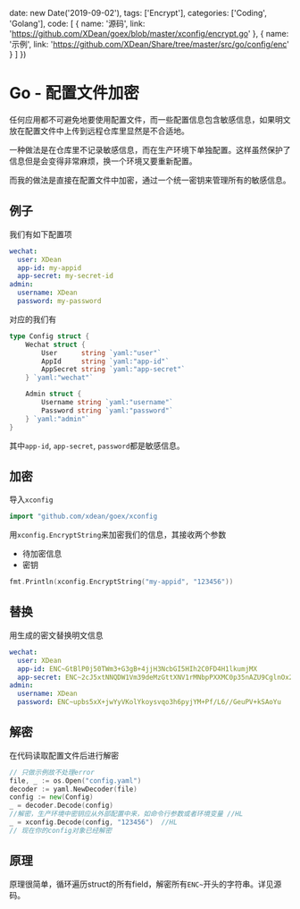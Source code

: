
  date: new Date('2019-09-02'),
  tags: ['Encrypt'],
  categories: ['Coding', 'Golang'],
  code: [
    {
      name: '源码',
      link: 'https://github.com/XDean/goex/blob/master/xconfig/encrypt.go'
    },
    {
      name: '示例',
      link: 'https://github.com/XDean/Share/tree/master/src/go/config/enc'
    }
  ]
})


# Go - 配置文件加密

任何应用都不可避免地要使用配置文件，而一些配置信息包含敏感信息，如果明文放在配置文件中上传到远程仓库里显然是不合适地。

一种做法是在仓库里不记录敏感信息，而在生产环境下单独配置。这样虽然保护了信息但是会变得非常麻烦，换一个环境又要重新配置。

而我的做法是直接在配置文件中加密，通过一个统一密钥来管理所有的敏感信息。

## 例子

我们有如下配置项

```yaml
wechat:
  user: XDean
  app-id: my-appid
  app-secret: my-secret-id
admin:
  username: XDean
  password: my-password
```

对应的我们有

```go
type Config struct {
	Wechat struct {
		User      string `yaml:"user"`
		AppId     string `yaml:"app-id"`
		AppSecret string `yaml:"app-secret"`
	} `yaml:"wechat"`

	Admin struct {
		Username string `yaml:"username"`
		Password string `yaml:"password"`
	} `yaml:"admin"`
}
```

其中`app-id`, `app-secret`, `password`都是敏感信息。

## 加密

导入`xconfig`

```go
import "github.com/xdean/goex/xconfig
```

用`xconfig.EncryptString`来加密我们的信息，其接收两个参数

- 待加密信息
- 密钥

```go
fmt.Println(xconfig.EncryptString("my-appid", "123456"))
```

## 替换

用生成的密文替换明文信息

```yaml
wechat:
  user: XDean
  app-id: ENC~GtBlP0j50TWm3+G3gB+4jjH3NcbGI5HIh2C0FD4H1lkumjMX
  app-secret: ENC~2cJ5xtNNQDW1Vm39deMzGttXNV1rMNbpPXXMC0p35nAZU9CglnOx2w==
admin:
  username: XDean
  password: ENC~upbs5xX+jwYyVKolYkoysvqo3h6pyjYM+Pf/L6//GeuPV+kSAoYu  
```

## 解密

在代码读取配置文件后进行解密

```go
// 只做示例故不处理error
file, _ := os.Open("config.yaml")
decoder := yaml.NewDecoder(file)
config := new(Config)
_ = decoder.Decode(config)
//解密，生产环境中密钥应从外部配置中来，如命令行参数或者环境变量 //HL
_ = xconfig.Decode(config, "123456")  //HL
// 现在你的config对象已经解密
```

## 原理

原理很简单，循环遍历struct的所有field，解密所有`ENC~`开头的字符串。详见源码。
